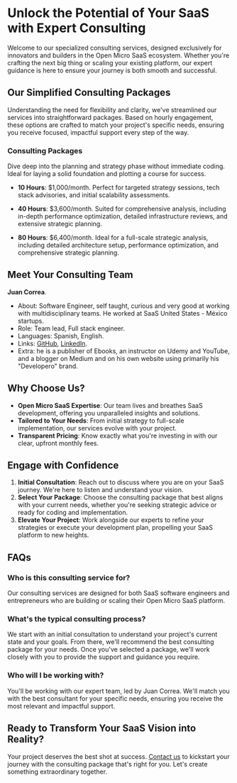 
# Unlock the Potential of Your SaaS with Expert Consulting

Welcome to our specialized consulting services, designed exclusively for innovators and builders in the Open Micro SaaS ecosystem. Whether you're crafting the next big thing or scaling your existing platform, our expert guidance is here to ensure your journey is both smooth and successful.

## Our Simplified Consulting Packages

Understanding the need for flexibility and clarity, we've streamlined our services into straightforward packages. Based on hourly engagement, these options are crafted to match your project's specific needs, ensuring you receive focused, impactful support every step of the way.

### Consulting Packages

Dive deep into the planning and strategy phase without immediate coding. Ideal for laying a solid foundation and plotting a course for success.

- **10 Hours**: $1,000/month.
  Perfect for targeted strategy sessions, tech stack advisories, and initial scalability assessments.

- **40 Hours**: $3,600/month.
  Suited for comprehensive analysis, including in-depth performance optimization, detailed infrastructure reviews, and extensive strategic planning.

- **80 Hours**: $6,400/month.
  Ideal for a full-scale strategic analysis, including detailed architecture setup, performance optimization, and comprehensive strategic planning.

## Meet Your Consulting Team

<Avatar src="https://avatars.githubusercontent.com/u/10777626?v=4" />

**Juan Correa**.

- About: Software Engineer, self taught, curious and very good at working with multidisciplinary teams. He worked at SaaS United States - México startups.
- Role: Team lead, Full stack engineer.
- Languages: Spanish, English.
- Links: [GitHub](https://github.com/juan-carlos-correa), [LinkedIn](https://www.linkedin.com/in/juancorreaherrera/).
- Extra: he is a publisher of Ebooks, an instructor on Udemy and YouTube, and a blogger on Medium and on his own website using primarily his "Developero" brand.

## Why Choose Us?

- **Open Micro SaaS Expertise**: Our team lives and breathes SaaS development, offering you unparalleled insights and solutions.
- **Tailored to Your Needs**: From initial strategy to full-scale implementation, our services evolve with your project.
- **Transparent Pricing**: Know exactly what you're investing in with our clear, upfront monthly fees.

## Engage with Confidence

1. **Initial Consultation**: Reach out to discuss where you are on your SaaS journey. We're here to listen and understand your vision.
2. **Select Your Package**: Choose the consulting package that best aligns with your current needs, whether you're seeking strategic advice or ready for coding and implementation.
3. **Elevate Your Project**: Work alongside our experts to refine your strategies or execute your development plan, propelling your SaaS platform to new heights.

## FAQs

### Who is this consulting service for?

Our consulting services are designed for both SaaS software engineers and entrepreneurs who are building or scaling their Open Micro SaaS platform.

### What's the typical consulting process?

We start with an initial consultation to understand your project's current state and your goals. From there, we'll recommend the best consulting package for your needs. Once you've selected a package, we'll work closely with you to provide the support and guidance you require.

### Who will I be working with?

You'll be working with our expert team, led by Juan Correa. We'll match you with the best consultant for your specific needs, ensuring you receive the most relevant and impactful support.

## Ready to Transform Your SaaS Vision into Reality?

Your project deserves the best shot at success. [Contact us](https://discord.gg/BSn25bXyG9) to kickstart your journey with the consulting package that's right for you. Let's create something extraordinary together.
